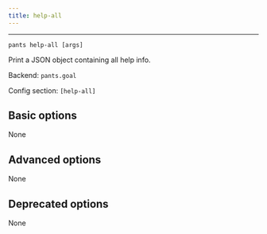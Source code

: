 ```yaml
---
title: help-all
---
```



---

```
pants help-all [args]
```

Print a JSON object containing all help info.

Backend: <span className="color--primary">`pants.goal`</span>

Config section: <span className="color--primary">`[help-all]`</span>

<span className={styles.options}>

## Basic options

None

## Advanced options

None

## Deprecated options

None

</span>

